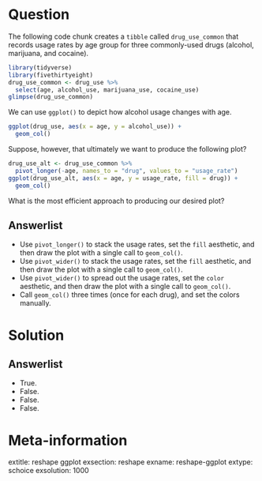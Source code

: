 Question
========

The following code chunk creates a `tibble` called `drug_use_common` that records usage rates by age group for three commonly-used drugs (alcohol, marijuana, and cocaine). 

```r
library(tidyverse)
library(fivethirtyeight)
drug_use_common <- drug_use %>%
  select(age, alcohol_use, marijuana_use, cocaine_use)
glimpse(drug_use_common)
```

We can use `ggplot()` to depict how alcohol usage changes with age. 

```r
ggplot(drug_use, aes(x = age, y = alcohol_use)) + 
  geom_col()
```

Suppose, however, that ultimately we want to produce the following plot? 

```r
drug_use_alt <- drug_use_common %>%
  pivot_longer(-age, names_to = "drug", values_to = "usage_rate")
ggplot(drug_use_alt, aes(x = age, y = usage_rate, fill = drug)) + 
  geom_col()
```

What is the most efficient approach to producing our desired plot? 

Answerlist
----------
* Use `pivot_longer()` to stack the usage rates, set the `fill` aesthetic, and then draw the plot with a single call to `geom_col()`.
* Use `pivot_wider()` to stack the usage rates, set the `fill` aesthetic, and then draw the plot with a single call to `geom_col()`.
* Use `pivot_wider()` to spread out the usage rates, set the `color` aesthetic, and then draw the plot with a single call to `geom_col()`.
* Call `geom_col()` three times (once for each drug), and set the colors manually. 

Solution
========

Answerlist
----------
* True.
* False.
* False.
* False.

Meta-information
================
extitle: reshape ggplot
exsection: reshape
exname: reshape-ggplot
extype: schoice
exsolution: 1000
